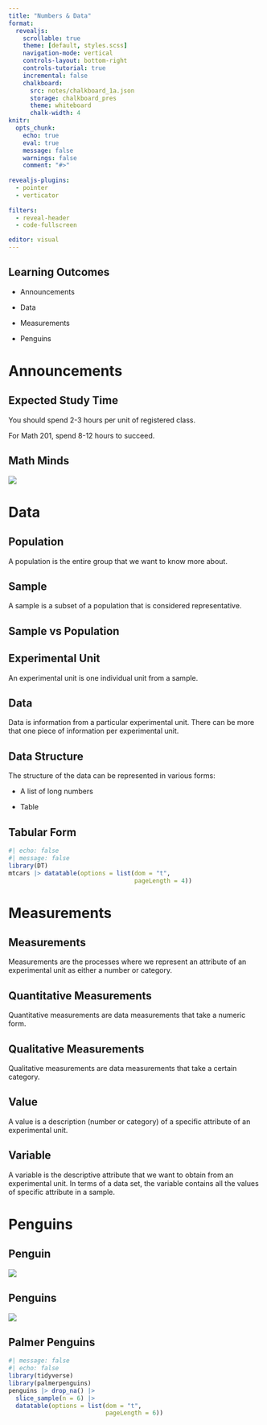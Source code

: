 ```yaml
---
title: "Numbers & Data"
format:
  revealjs:
    scrollable: true
    theme: [default, styles.scss]
    navigation-mode: vertical
    controls-layout: bottom-right
    controls-tutorial: true
    incremental: false 
    chalkboard:
      src: notes/chalkboard_1a.json
      storage: chalkboard_pres
      theme: whiteboard
      chalk-width: 4
knitr:
  opts_chunk: 
    echo: true
    eval: true
    message: false
    warnings: false
    comment: "#>" 
    
revealjs-plugins:
  - pointer
  - verticator
  
filters: 
  - reveal-header
  - code-fullscreen

editor: visual
---
```


## Learning Outcomes

-   Announcements

-   Data

-   Measurements

-   Penguins

# Announcements

## Expected Study Time

You should spend 2-3 hours per unit of registered class.

For Math 201, spend 8-12 hours to succeed.

## Math Minds

![](img/Fall 23 Math MINDS Flyer.png){fig-align="center"}

# Data

## Population

A population is the entire group that we want to know more about.

## Sample

A sample is a subset of a population that is considered representative.

## Sample vs Population

## Experimental Unit

An experimental unit is one individual unit from a sample.

## Data

Data is information from a particular experimental unit. There can be more that one piece of information per experimental unit.

## Data Structure

The structure of the data can be represented in various forms:

-   A list of long numbers

-   Table

## Tabular Form

```r
#| echo: false
#| message: false
library(DT)
mtcars |> datatable(options = list(dom = "t",
                                   pageLength = 4))

```

# Measurements

## Measurements

Measurements are the processes where we represent an attribute of an experimental unit as either a number or category.

## Quantitative Measurements

Quantitative measurements are data measurements that take a numeric form.

## Qualitative Measurements

Qualitative measurements are data measurements that take a certain category.

## Value

A value is a description (number or category) of a specific attribute of an experimental unit.

## Variable

A variable is the descriptive attribute that we want to obtain from an experimental unit. In terms of a data set, the variable contains all the values of specific attribute in a sample.

# Penguins

## Penguin

![](https://nzbirdsonline.org.nz/sites/all/files/2X2A1697%20King%20Penguin%20bol.jpg){fig-align="center"}

## Penguins

![](https://www.sciencealert.com/images/2022-07/processed/PenguinsOnBeach_1024.jpg){fig-align="center"}

## Palmer Penguins

```r
#| message: false
#| echo: false
library(tidyverse)
library(palmerpenguins)
penguins |> drop_na() |> 
  slice_sample(n = 6) |> 
  datatable(options = list(dom = "t",
                           pageLength = 6))

```

